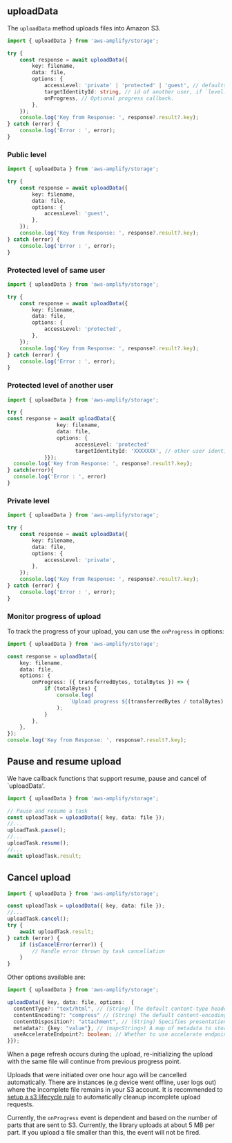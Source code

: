 ## uploadData

The `uploadData` method uploads files into Amazon S3.

```typescript
import { uploadData } from 'aws-amplify/storage';

try {
	const response = await uploadData({
		key: filename,
		data: file,
		options: {
			accessLevel: 'private' | 'protected' | 'guest', // defaults to `guest`
			targetIdentityId: string, // id of another user, if `level: protected`
			onProgress, // Optional progress callback.
		},
	});
	console.log('Key from Response: ', response?.result?.key);
} catch (error) {
	console.log('Error : ', error);
}
```

### Public level

```typescript
import { uploadData } from 'aws-amplify/storage';

try {
	const response = await uploadData({
		key: filename,
		data: file,
		options: {
			accessLevel: 'guest',
		},
	});
	console.log('Key from Response: ', response?.result?.key);
} catch (error) {
	console.log('Error : ', error);
}
```

### Protected level of same user

```typescript
import { uploadData } from 'aws-amplify/storage';

try {
	const response = await uploadData({
		key: filename,
		data: file,
		options: {
			accessLevel: 'protected',
		},
	});
	console.log('Key from Response: ', response?.result?.key);
} catch (error) {
	console.log('Error : ', error);
}
```

### Protected level of another user

```typescript
import { uploadData } from 'aws-amplify/storage';

try {
const response = await uploadData({
				key: filename,
				data: file,
				options: {
                      accessLevel: 'protected' 
                      targetIdentityId: 'XXXXXXX', // other user identityId
			}});
  console.log('Key from Response: ', response?.result?.key);
} catch(error){
  console.log('Error : ', error)
}

```
### Private level

```typescript
import { uploadData } from 'aws-amplify/storage';

try {
	const response = await uploadData({
		key: filename,
		data: file,
		options: {
			accessLevel: 'private',
		},
	});
	console.log('Key from Response: ', response?.result?.key);
} catch (error) {
	console.log('Error : ', error);
}
```

### Monitor progress of upload

To track the progress of your upload, you can use the `onProgress` in options:

```typescript
import { uploadData } from 'aws-amplify/storage';

const response = uploadData({
	key: filename,
	data: file,
	options: {
		onProgress: ({ transferredBytes, totalBytes }) => {
			if (totalBytes) {
				console.log(
					`Upload progress ${(transferredBytes / totalBytes) * 100} %`
				);
			}
		},
	},
});
console.log('Key from Response: ', response?.result?.key);
```

## Pause and resume upload

We have callback functions that support resume, pause and cancel of `uploadData'. 

```typescript 
import { uploadData } from 'aws-amplify/storage';

// Pause and resume a task
const uploadTask = uploadData({ key, data: file });
//...
uploadTask.pause();
//...
uploadTask.resume();
//...
await uploadTask.result;
```

## Cancel upload

```typescript
import { uploadData } from 'aws-amplify/storage';

const uploadTask = uploadData({ key, data: file });
//...
uploadTask.cancel();
try {
	await uploadTask.result;
} catch (error) {
	if (isCancelError(error)) {
		// Handle error thrown by task cancellation
	}
}

```

Other options available are:

```typescript
import { uploadData } from 'aws-amplify/storage'; 

uploadData({ key, data: file, options:  {
  contentType?: "text/html", // (String) The default content-type header value of the file when downloading it.
  contentEncoding?: "compress" // (String) The default content-encoding header value of the file when downloading it.
  contentDisposition?: "attachment", // (String) Specifies presentational information for the object
  metadata?: {key: "value"}, // (map<String>) A map of metadata to store with the object in S3.
  useAccelerateEndpoint?: boolean; // Whether to use accelerate endpoint.
}});

```

<!-- TODO Rewrite why do we not have multi-part upload documented for JS? -->

When a page refresh occurs during the upload, re-initializing the upload with the same file will continue from previous progress point.

<Callout>

Uploads that were initiated over one hour ago will be cancelled automatically. There are instances (e.g device went offline, user logs out) where the incomplete file remains in your S3 account. It is recommended to [setup a s3 lifecycle rule](https://aws.amazon.com/blogs/aws-cloud-financial-management/discovering-and-deleting-incomplete-multipart-uploads-to-lower-amazon-s3-costs/) to automatically cleanup incomplete upload requests.

</Callout>

<Callout>

Currently, the `onProgress` event is dependent and based on the number of parts that are sent to S3. Currently, the library uploads at about 5 MB per part. If you upload a file smaller than this, the event will not be fired.

</Callout>


